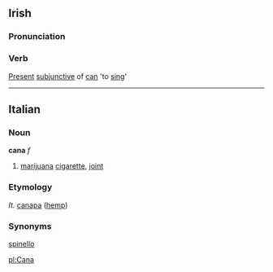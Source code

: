 ==Irish==
===Pronunciation===
{{IPA|[ˈkanə]}}
===Verb===
[[Present]] [[subjunctive]] of [[can#Irish|can]] 'to [[sing]]'

----

==Italian==
===Noun===
'''cana''' ''f''
#[[marijuana]] [[cigarette]], [[joint]]

===Etymology===
''It.'' [[canapa]] ([[hemp]]) 

===Synonyms===
[[spinello]]

[[pl:Cana]]